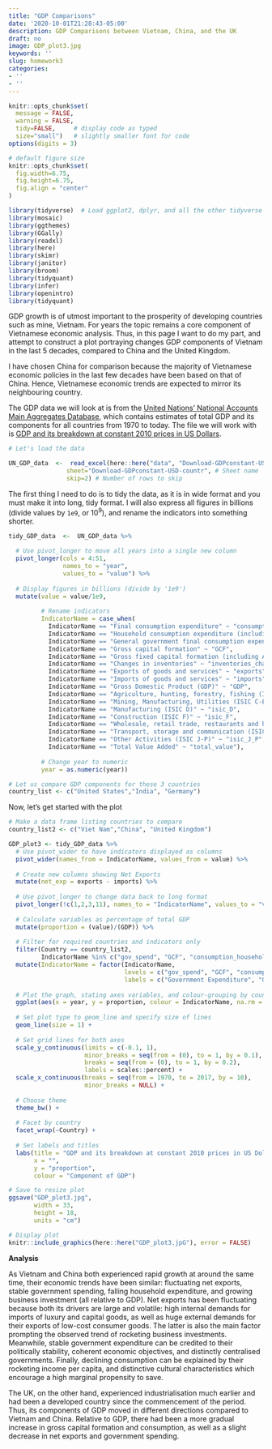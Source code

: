 ```yaml
---
title: "GDP Comparisons"
date: '2020-10-01T21:28:43-05:00'
description: GDP Comparisons between Vietnam, China, and the UK
draft: no
image: GDP_plot3.jpg
keywords: ''
slug: homework3
categories:
- ''
- ''
---
```



```r
knitr::opts_chunk$set(
  message = FALSE, 
  warning = FALSE, 
  tidy=FALSE,     # display code as typed
  size="small")   # slightly smaller font for code
options(digits = 3)

# default figure size
knitr::opts_chunk$set(
  fig.width=6.75, 
  fig.height=6.75,
  fig.align = "center"
)
```


```r
library(tidyverse)  # Load ggplot2, dplyr, and all the other tidyverse packages
library(mosaic)
library(ggthemes)
library(GGally)
library(readxl)
library(here)
library(skimr)
library(janitor)
library(broom)
library(tidyquant)
library(infer)
library(openintro)
library(tidyquant)
```

GDP growth is of utmost important to the prosperity of developing countries such as mine, Vietnam. For years the topic remains a core component of Vietnamese economic analysis. Thus, in this page I want to do my part, and attempt to construct a plot portraying changes GDP components of Vietnam in the last 5 decades, compared to China and the United Kingdom. 

I have chosen China for comparison because the majority of Vietnamese economic policies in the last few decades have been based on that of China. Hence, Vietnamese economic trends are expected to mirror its neighbouring country.



The GDP data we will look at is from the [United Nations' National Accounts Main Aggregates Database](https://unstats.un.org/unsd/snaama/Downloads), which contains estimates of total GDP and its components for all countries from 1970 to today. The file we will work with is [GDP and its breakdown at constant 2010 prices in US Dollars](http://unstats.un.org/unsd/amaapi/api/file/6).


```r
# Let's load the data

UN_GDP_data  <-  read_excel(here::here("data", "Download-GDPconstant-USD-countries.xls"), # Excel filename
                sheet="Download-GDPconstant-USD-countr", # Sheet name
                skip=2) # Number of rows to skip

```

 The first thing I need to do is to tidy the data, as it is in wide format and you must make it into long, tidy format. I will also express all figures in billions (divide values by `1e9`, or $10^9$), and rename the indicators into something shorter.


```r

tidy_GDP_data  <-  UN_GDP_data %>%
  
  # Use pivot_longer to move all years into a single new column
  pivot_longer(cols = 4:51, 
               names_to = "year", 
               values_to = "value") %>%
  
  # Display figures in billions (divide by '1e9')
  mutate(value = value/1e9,
         
         # Rename indicators
         IndicatorName = case_when(
           IndicatorName == "Final consumption expenditure" ~ "consumption_final",
           IndicatorName == "Household consumption expenditure (including Non-profit institutions serving households)" ~ "consumption_household",
           IndicatorName == "General government final consumption expenditure" ~ "gov_spend",
           IndicatorName == "Gross capital formation" ~ "GCF",
           IndicatorName == "Gross fixed capital formation (including Acquisitions less disposals of valuables)" ~ "GFCF",
           IndicatorName == "Changes in inventories" ~ "inventories_change",
           IndicatorName == "Exports of goods and services" ~ "exports",
           IndicatorName == "Imports of goods and services" ~ "imports",
           IndicatorName == "Gross Domestic Product (GDP)" ~ "GDP",
           IndicatorName == "Agriculture, hunting, forestry, fishing (ISIC A-B)" ~ "isic_A_B",
           IndicatorName == "Mining, Manufacturing, Utilities (ISIC C-E)" ~ "isic_C_E",
           IndicatorName == "Manufacturing (ISIC D)" ~ "isic_D",
           IndicatorName == "Construction (ISIC F)" ~ "isic_F",
           IndicatorName == "Wholesale, retail trade, restaurants and hotels (ISIC G-H)" ~ "isic_G_H",
           IndicatorName == "Transport, storage and communication (ISIC I)" ~ "isic_I",
           IndicatorName == "Other Activities (ISIC J-P)" ~ "isic_J_P",
           IndicatorName == "Total Value Added" ~ "total_value"),
         
         # Change year to numeric
         year = as.numeric(year))

# Let us compare GDP components for these 3 countries
country_list <- c("United States","India", "Germany")
```


Now, let's get started with the plot

```r

# Make a data frame listing countries to compare
country_list2 <- c("Viet Nam","China", "United Kingdom")

GDP_plot3 <- tidy_GDP_data %>%
  # Use pivot_wider to have indicators displayed as columns
  pivot_wider(names_from = IndicatorName, values_from = value) %>%
  
  # Create new columns showing Net Exports
  mutate(net_exp = exports - imports) %>%
  
  # Use pivot_longer to change data back to long format
  pivot_longer(!c(1,2,3,11), names_to = "IndicatorName", values_to = "value") %>%
  
  # Calculate variables as percentage of total GDP
  mutate(proportion = (value)/(GDP)) %>%
  
  # Filter for required countries and indicators only
  filter(Country == country_list2,
         IndicatorName %in% c("gov_spend", "GCF", "consumption_household", "net_exp")) %>%
  mutate(IndicatorName = factor(IndicatorName, 
                                levels = c("gov_spend", "GCF", "consumption_household", "net_exp"),
                                labels = c("Government Expenditure", "Gross capital formation", "Household Expenditure", "Net Exports"))) %>%
  
  # Plot the graph, stating axes variables, and colour-grouping by country within each facet
  ggplot(aes(x = year, y = proportion, colour = IndicatorName, na.rm = TRUE)) +
  
  # Set plot type to geom_line and specify size of lines
  geom_line(size = 1) +
  
  # Set grid lines for both axes 
  scale_y_continuous(limits = c(-0.1, 1), 
                     minor_breaks = seq(from = (0), to = 1, by = 0.1), 
                     breaks = seq(from = (0), to = 1, by = 0.2),
                     labels = scales::percent) +
  scale_x_continuous(breaks = seq(from = 1970, to = 2017, by = 10), 
                     minor_breaks = NULL) +
  
  # Choose theme
  theme_bw() +
  
  # Facet by country
  facet_wrap(~Country) +
  
  # Set labels and titles
  labs(title = "GDP and its breakdown at constant 2010 prices in US Dollars",
       x = "",
       y = "proportion",
       colour = "Component of GDP") 

# Save to resize plot
ggsave("GDP_plot3.jpg", 
       width = 33, 
       height = 18, 
       units = "cm")
```

```r
# Display plot
knitr::include_graphics(here::here("GDP_plot3.jpG"), error = FALSE)
```


**Analysis**

As Vietnam and China both experienced rapid growth at around the same time, their economic trends have been similar: fluctuating net exports, stable government spending, falling household expenditure, and growing business investment (all relative to GDP).  Net exports has been fluctuating because both its drivers are large and volatile: high internal demands for imports of luxury and capital goods, as well as huge external demands for their exports of low-cost consumer goods. The latter is also the main factor prompting the observed trend of rocketing business investments. Meanwhile, stable government expenditure can be credited to their politically stability, coherent economic objectives, and distinctly centralised governments. Finally, declining consumption can be explained by their rocketing income per capita, and distinctive cultural characteristics which encourage a high marginal propensity to save.

The UK, on the other hand, experienced industrialisation much earlier and had been a developed country since the commencement of the period. Thus, its components of GDP moved in different directions compared to Vietnam and China. Relative to GDP, there had been a more gradual increase in gross capital formation and consumption, as well as a slight decrease in net exports and government spending.
